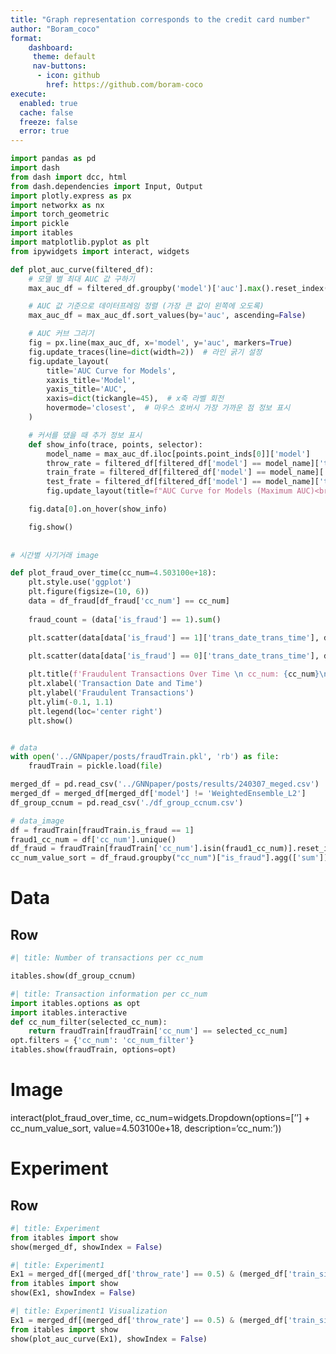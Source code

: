 ```yaml
---
title: "Graph representation corresponds to the credit card number"
author: "Boram_coco"
format: 
    dashboard:
     theme: default
     nav-buttons:
      - icon: github
        href: https://github.com/boram-coco
execute: 
  enabled: true
  cache: false
  freeze: false
  error: true
---
```


```python
import pandas as pd
import dash
from dash import dcc, html
from dash.dependencies import Input, Output
import plotly.express as px
import networkx as nx
import torch_geometric
import pickle
import itables
import matplotlib.pyplot as plt
from ipywidgets import interact, widgets

def plot_auc_curve(filtered_df):
    # 모델 별 최대 AUC 값 구하기
    max_auc_df = filtered_df.groupby('model')['auc'].max().reset_index()

    # AUC 값 기준으로 데이터프레임 정렬 (가장 큰 값이 왼쪽에 오도록)
    max_auc_df = max_auc_df.sort_values(by='auc', ascending=False)

    # AUC 커브 그리기
    fig = px.line(max_auc_df, x='model', y='auc', markers=True)
    fig.update_traces(line=dict(width=2))  # 라인 굵기 설정
    fig.update_layout(
        title='AUC Curve for Models',
        xaxis_title='Model',
        yaxis_title='AUC',
        xaxis=dict(tickangle=45),  # x축 라벨 회전
        hovermode='closest',  # 마우스 호버시 가장 가까운 점 정보 표시
    )

    # 커서를 댔을 때 추가 정보 표시
    def show_info(trace, points, selector):
        model_name = max_auc_df.iloc[points.point_inds[0]]['model']
        throw_rate = filtered_df[filtered_df['model'] == model_name]['throw_rate'].iloc[0]
        train_frate = filtered_df[filtered_df['model'] == model_name]['train_frate'].iloc[0]
        test_frate = filtered_df[filtered_df['model'] == model_name]['test_frate'].iloc[0]
        fig.update_layout(title=f"AUC Curve for Models (Maximum AUC)<br>Model: {model_name}<br>Throw Rate: {throw_rate}<br>Train FRATE: {train_frate}<br>Test FRATE: {test_frate}")

    fig.data[0].on_hover(show_info)

    fig.show()
 
 
# 시간별 사기거래 image

def plot_fraud_over_time(cc_num=4.503100e+18):
    plt.style.use('ggplot')  
    plt.figure(figsize=(10, 6))
    data = df_fraud[df_fraud['cc_num'] == cc_num]
    
    fraud_count = (data['is_fraud'] == 1).sum()

    plt.scatter(data[data['is_fraud'] == 1]['trans_date_trans_time'], data[data['is_fraud'] == 1]['is_fraud'], marker='.', color='red', label='Fraudulent Transactions')

    plt.scatter(data[data['is_fraud'] == 0]['trans_date_trans_time'], data[data['is_fraud'] == 0]['is_fraud'], marker='.', color='blue', label='Legitimate Transactions')
    
    plt.title(f'Fraudulent Transactions Over Time \n cc_num: {cc_num}\n Fraudulent Count: {fraud_count}')
    plt.xlabel('Transaction Date and Time')
    plt.ylabel('Fraudulent Transactions')
    plt.ylim(-0.1, 1.1)  
    plt.legend(loc='center right') 
    plt.show()


# data
with open('../GNNpaper/posts/fraudTrain.pkl', 'rb') as file:
    fraudTrain = pickle.load(file)    

merged_df = pd.read_csv('../GNNpaper/posts/results/240307_meged.csv')
merged_df = merged_df[merged_df['model'] != 'WeightedEnsemble_L2']
df_group_ccnum = pd.read_csv('./df_group_ccnum.csv')

# data_image
df = fraudTrain[fraudTrain.is_fraud == 1]
fraud1_cc_num = df['cc_num'].unique()
df_fraud = fraudTrain[fraudTrain['cc_num'].isin(fraud1_cc_num)].reset_index()
cc_num_value_sort = df_fraud.groupby("cc_num")["is_fraud"].agg(['sum']).reset_index().sort_values(by='sum',ascending=False)['cc_num'].tolist()


```


# Data {orientation="columns" scrolling="true"}

## Row {.tabset}



```python
#| title: Number of transactions per cc_num

itables.show(df_group_ccnum)
```


```python
#| title: Transaction information per cc_num
import itables.options as opt
import itables.interactive
def cc_num_filter(selected_cc_num):
    return fraudTrain[fraudTrain['cc_num'] == selected_cc_num]
opt.filters = {'cc_num': 'cc_num_filter'}
itables.show(fraudTrain, options=opt)

```

# Image

interact(plot_fraud_over_time, cc_num=widgets.Dropdown(options=[''] + cc_num_value_sort, value=4.503100e+18, description='cc_num:'))

# Experiment

## Row {.tabset}

```python
#| title: Experiment
from itables import show
show(merged_df, showIndex = False)
```


```python
#| title: Experiment1
Ex1 = merged_df[(merged_df['throw_rate'] == 0.5) & (merged_df['train_size'] == 9009)]
from itables import show
show(Ex1, showIndex = False)
```

```python
#| title: Experiment1 Visualization
Ex1 = merged_df[(merged_df['throw_rate'] == 0.5) & (merged_df['train_size'] == 9009)]
from itables import show
show(plot_auc_curve(Ex1), showIndex = False)
```
